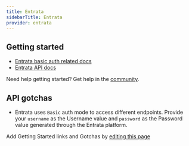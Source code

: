 ```yaml
---
title: Entrata
sidebarTitle: Entrata
provider: entrata
---
```



<Overview />
<PreBuiltTooling provider={providers[pageMetadata.provider]} />


## Getting started

-   [Entrata basic auth related docs](https://docs.entrata.com/api/v1/documentation)
-   [Entrata API docs](https://docs.entrata.com/api/v1/documentation)

<Tip>Need help getting started? Get help in the [community](https://nango.dev/slack).</Tip>

## API gotchas

- Entrata uses `Basic` auth mode to access different endpoints. Provide your `username` as the Username value and `password` as the Password value generated through the Entrata platform.

<Note>Add Getting Started links and Gotchas by [editing this page](https://github.com/nangohq/nango/tree/master/docs-v2/integrations/all/entrata.mdx)</Note>